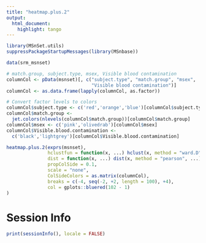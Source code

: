 ```yaml
---
title: "heatmap.plus.2"
output:
  html_document:
    highlight: tango
---
```


<!--
%\VignetteEngine{knitr::rmarkdown}
%\VignetteIndexEntry{heatmap.plus.2}
%\VignetteKeyword{MSnSet.utils}
%\VignettePackage{MSnSet.utils}
-->

<!--
```r
# set global chunk options
library("knitr")
opts_chunk$set(size='tiny')
```
-->


```r
library(MSnSet.utils)
suppressPackageStartupMessages(library(MSnbase))
```

```r
data(srm_msnset)

# match.group, subject.type, msex, Visible blood contamination
columnCol <- pData(msnset)[, c("subject.type", "match.group", "msex", 
                               "Visible blood contamination")]
columnCol <- as.data.frame(lapply(columnCol, as.factor))

# Convert factor levels to colors
columnCol$subject.type <- c('red','orange','blue')[columnCol$subject.type]
columnCol$match.group <- 
  jet.colors(nlevels(columnCol$match.group))[columnCol$match.group]
columnCol$msex <- c('pink','olivedrab')[columnCol$msex]
columnCol$Visible.blood.contamination <- 
  c('black','lightgrey')[columnCol$Visible.blood.contamination]

heatmap.plus.2(exprs(msnset), 
               hclustfun = function(x, ...) hclust(x, method = "ward.D", ...),
               dist = function(x, ...) dist(x, method = "pearson", ...),
               propColSide = 0.1,
               scale = "none",
               ColSideColors = as.matrix(columnCol),
               breaks = c(-4, seq(-2, +2, length = 100), +4),
               col = gplots::bluered(102 - 1)
)
```


# Session Info

```r
print(sessionInfo(), locale = FALSE)
```

